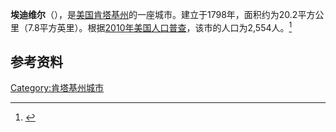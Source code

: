 {{Infobox City 
|chinese_name = 埃迪维尔
|official_name = Eddyville
|image_flag = 
|image_seal = 
|image_skyline = 
|image_map = KYMap-doton-Eddyville.PNG
|map_caption =
|subdivision_type = [[國家|國家]]
|subdivision_name = {{USA}}
|leader_title = 
|leader_name = 
|subdivision_type1 = [[美國行政區劃|州]]
|subdivision_name1 = [[肯塔基州|肯塔基州]]
|subdivision_type2 = [[肯塔基州行政区划|县]]
|subdivision_name2 = Lyon
|found_title            = 正式立市
|found_date             = 1798年
|area_total = 20.2
|area_land = 
|area_water = 
|population_as_of = 2010
|population_total = 2,554
|population_density = 
|timezone = 
|utc_offset = 
|timezone_DST = 
|utc_offset_DST = 
}}

'''埃迪维尔'''（{{lang-en|'''Eddyville'''}}），是[[美国|美国]][[肯塔基州|肯塔基州]]的一座城市。建立于1798年，面积约为20.2平方公里（7.8平方英里）。根据[[2010年美国人口普查|2010年美国人口普查]]，该市的人口为2,554人。<ref name=census>{{cite web |url = http://www.census.gov/prod/www/abs/decennial/ |title = Census of Population and Housing |publisher = U.S. Census Bureau |accessdate = November 18, 2011 |archive-url = https://web.archive.org/web/20060208103743/http://www.census.gov/prod/www/abs/decennial/ |archive-date = 2006-02-08 |dead-url = yes }}</ref>

== 参考资料 ==
{{reflist}}

[[Category:肯塔基州城市|Category:肯塔基州城市]]


{{Kentucky-stub}}